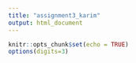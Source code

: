 ```yaml
---
title: "assignment3_karim"
output: html_document
---
```


```r
knitr::opts_chunk$set(echo = TRUE)
options(digits=3)
```

